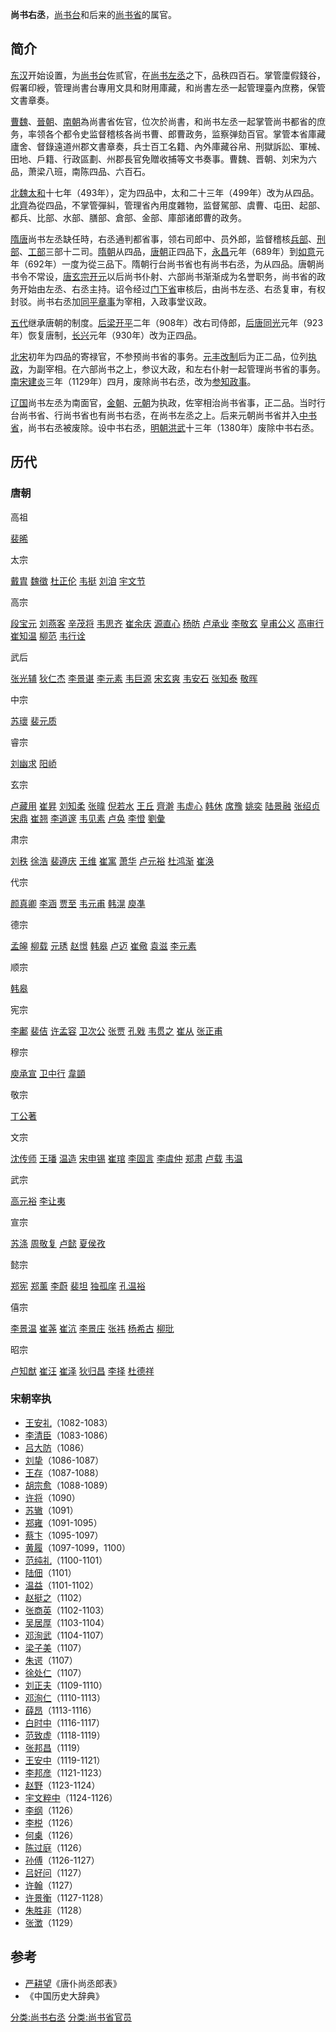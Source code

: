 '''尚书右丞'''，[[尚书台|尚书台]]和后来的[[尚书省|尚书省]]的属官。
== 简介 ==
[[东汉|东汉]]开始设置，为[[尚书台|尚书台]]佐贰官，在[[尚书左丞|尚书左丞]]之下，品秩四百石。掌管廩假錢谷，假署印綬，管理尚書台專用文具和財用庫藏，和尚書左丞一起管理臺內庶務，保管文書章奏。

[[曹魏|曹魏]]、[[晉朝|晉朝]]、[[南北朝|南朝]]為尚書省佐官，位次於尚書，和尚书左丞一起掌管尚书都省的庶务，率领各个都令史监督稽核各尚书曹、郎曹政务，监察弹劾百官。掌管本省庫藏廬舍、督錄遠道州郡文書章奏，兵士百工名籍、內外庫藏谷帛、刑獄訴訟、軍械、田地、戶籍、行政區劃、州郡長官免贈收捕等文书奏事。曹魏、晋朝、刘宋为六品，萧梁八班，南陈四品、六百石。

[[北魏|北魏]][[太和_(北魏)|太和]]十七年（493年），定为四品中，太和二十三年（499年）改为从四品。[[北齊|北齊]]為從四品，不掌管彈糾，管理省內用度雜物，监督駕部、虞曹、屯田、起部、都兵、比部、水部、膳部、倉部、金部、庫部诸郎曹的政务。

[[隋唐|隋唐]]尚书左丞缺任時，右丞通判都省事，领右司郎中、员外郎，监督稽核[[兵部|兵部]]、[[刑部|刑部]]、[[工部|工部]]三部十二司。[[隋朝|隋朝]]从四品，[[唐朝|唐朝]]正四品下，[[永昌_(唐朝)|永昌]]元年（689年）到[[如意|如意]]元年（692年）一度为從三品下。隋朝行台尚书省也有尚书右丞，为从四品。唐朝尚书令不常设，[[唐玄宗|唐玄宗]][[开元|开元]]以后尚书仆射、六部尚书渐渐成为名誉职务，尚书省的政务开始由左丞、右丞主持。诏令经过[[门下省|门下省]]审核后，由尚书左丞、右丞复审，有权封驳。尚书右丞加[[同平章事|同平章事]]为宰相，入政事堂议政。

[[五代|五代]]继承唐朝的制度。[[后梁|后梁]][[開平_(年號)|开平]]二年（908年）改右司侍郎，[[后唐|后唐]][[同光|同光]]元年（923年）恢复唐制，[[长兴_(后唐)|长兴]]元年（930年）改为正四品。

[[北宋|北宋]]初年为四品的寄禄官，不参预尚书省的事务。[[元丰改制|元丰改制]]后为正二品，位列[[执政|执政]]，为副宰相。在六部尚书之上，参议大政，和左右仆射一起管理尚书省的事务。[[南宋|南宋]][[建炎|建炎]]三年（1129年）四月，废除尚书右丞，改为[[参知政事|参知政事]]。

[[辽国|辽国]]尚书左丞为南面官，[[金朝|金朝]]、[[元朝|元朝]]为执政，佐宰相治尚书省事，正二品。当时行台尚书省、行尚书省也有尚书右丞，在尚书左丞之上。后来元朝尚书省并入[[中书省_(元朝)|中书省]]，尚书右丞被废除。设中书右丞，[[明朝|明朝]][[洪武|洪武]]十三年（1380年）废除中书右丞。
== 历代 ==
=== 唐朝 ===
;高祖
[[裴晞|裴晞]]
;太宗
[[戴胄|戴胄]]
[[魏徵|魏徵]]
[[杜正伦|杜正伦]]
[[韦挺|韦挺]]
[[刘洎|刘洎]]
[[宇文节|宇文节]]
;高宗
[[段宝元|段宝元]]
[[刘燕客|刘燕客]]
[[辛茂将|辛茂将]]
[[韦思齐|韦思齐]]
[[崔余庆|崔余庆]]
[[源直心|源直心]]
[[杨昉|杨昉]]
[[卢承业|卢承业]]
[[李敬玄|李敬玄]]
[[皇甫公义|皇甫公义]]
[[高审行|高审行]]
[[崔知温|崔知温]]
[[柳范|柳范]]
[[韦行诠|韦行诠]]
;武后
[[张光辅|张光辅]]
[[狄仁杰|狄仁杰]]
[[李景谌|李景谌]]
[[李元素|李元素]]
[[韦巨源|韦巨源]]
[[宋玄爽|宋玄爽]]
[[韦安石|韦安石]]
[[张知泰|张知泰]]
[[敬晖|敬晖]]
;中宗
[[苏瓌|苏瓌]]
[[裴元质|裴元质]]
;睿宗
[[刘幽求|刘幽求]]
[[阳峤|阳峤]]
;玄宗
[[卢藏用|卢藏用]]
[[崔昇|崔昇]]
[[刘知柔|刘知柔]]
[[张暐|张暐]]
[[倪若水|倪若水]]
[[王丘|王丘]]
[[齊澣|齊澣]]
[[韦虚心|韦虚心]]
[[韩休|韩休]]
[[席豫|席豫]]
[[姚奕|姚奕]]
[[陆景融|陆景融]]
[[张绍贞|张绍贞]]
[[宋鼎|宋鼎]]
[[崔翘|崔翘]]
[[李道邃|李道邃]]
[[韦见素|韦见素]]
[[卢奂|卢奂]]
[[李憕|李憕]]
[[劉彙|劉彙]]
;肃宗
[[刘秩|刘秩]]
[[徐浩|徐浩]]
[[裴遵庆|裴遵庆]]
[[王维|王维]]
[[崔寓|崔寓]]
[[萧华|萧华]]
[[卢元裕|卢元裕]]
[[杜鸿渐|杜鸿渐]]
[[崔涣|崔涣]]
;代宗
[[颜真卿|颜真卿]]
[[李涵_(御史大夫)|李涵]]
[[贾至|贾至]]
[[韦元甫|韦元甫]]
[[韩滉|韩滉]]
[[庾凖|庾凖]]
;德宗
[[孟皞|孟皞]]
[[柳载|柳载]]
[[元琇|元琇]]
[[赵憬|赵憬]]
[[韩皋|韩皋]]
[[卢迈_(唐朝)|卢迈]]
[[崔儆|崔儆]]
[[袁滋|袁滋]]
[[李元素|李元素]]
;顺宗
[[韩皋|韩皋]]
;宪宗
[[李鄘|李鄘]]
[[裴佶|裴佶]]
[[许孟容|许孟容]]
[[卫次公|卫次公]]
[[张贾|张贾]]
[[孔戣|孔戣]]
[[韦贯之|韦贯之]]
[[崔从|崔从]]
[[张正甫|张正甫]]
;穆宗
[[庾承宣|庾承宣]]
[[卫中行|卫中行]]
[[韋顗|韋顗]]
;敬宗
[[丁公著|丁公著]]
;文宗
[[沈传师|沈传师]]
[[王璠|王璠]]
[[温造|温造]]
[[宋申锡|宋申锡]]
[[崔琯|崔琯]]
[[李固言|李固言]]
[[李虞仲|李虞仲]]
[[郑肃|郑肃]]
[[卢载|卢载]]
[[韦温|韦温]]
;武宗
[[高元裕|高元裕]]
[[李让夷|李让夷]]
;宣宗
[[苏涤|苏涤]]
[[周敬复|周敬复]]
[[卢懿|卢懿]]
[[夏侯孜|夏侯孜]]
;懿宗
[[郑宪|郑宪]]
[[郑薰|郑薰]]
[[李蔚|李蔚]]
[[裴坦|裴坦]]
[[独孤庠|独孤庠]]
[[孔温裕|孔温裕]]
;僖宗
[[李景温|李景温]]
[[崔荛|崔荛]]
[[崔沆|崔沆]]
[[李景庄|李景庄]]
[[张祎_(唐朝)|张祎]]
[[杨希古|杨希古]]
[[柳玭|柳玭]]
;昭宗
[[卢知猷|卢知猷]]
[[崔汪|崔汪]]
[[崔泽|崔泽]]
[[狄归昌|狄归昌]]
[[李择|李择]]
[[杜德祥|杜德祥]]
=== 宋朝宰执 ===
* [[王安礼|王安礼]]（1082-1083）
* [[李清臣|李清臣]]（1083-1086）
* [[吕大防|吕大防]]（1086）
* [[刘挚|刘挚]]（1086-1087）
* [[王存|王存]]（1087-1088）
* [[胡宗愈|胡宗愈]]（1088-1089）
* [[许将|许将]]（1090）
* [[苏辙|苏辙]]（1091）
* [[郑雍|郑雍]]（1091-1095）
* [[蔡卞|蔡卞]]（1095-1097）
* [[黄履|黄履]]（1097-1099，1100）
* [[范纯礼|范纯礼]]（1100-1101）
* [[陆佃|陆佃]]（1101）
* [[温益|温益]]（1101-1102）
* [[赵挺之|赵挺之]]（1102）
* [[张商英|张商英]]（1102-1103）
* [[吴居厚|吴居厚]]（1103-1104）
* [[邓洵武|邓洵武]]（1104-1107）
* [[梁子美|梁子美]]（1107）
* [[朱谔|朱谔]]（1107）
* [[徐处仁|徐处仁]]（1107）
* [[刘正夫|刘正夫]]（1109-1110）
* [[邓洵仁|邓洵仁]]（1110-1113）
* [[薛昂|薛昂]]（1113-1116）
* [[白时中|白时中]]（1116-1117）
* [[范致虚|范致虚]]（1118-1119）
* [[张邦昌|张邦昌]]（1119）
* [[王安中|王安中]]（1119-1121）
* [[李邦彦|李邦彦]]（1121-1123）
* [[赵野|赵野]]（1123-1124）
* [[宇文粹中|宇文粹中]]（1124-1126）
* [[李纲|李纲]]（1126）
* [[李棁|李棁]]（1126）
* [[何㮚|何㮚]]（1126）
* [[陈过庭|陈过庭]]（1126）
* [[孙傅|孙傅]]（1126-1127）
* [[吕好问|吕好问]]（1127）
* [[许翰|许翰]]（1127）
* [[许景衡|许景衡]]（1127-1128）
* [[朱胜非|朱胜非]]（1128）
* [[张澂|张澂]]（1129）
==参考==
*[[严耕望|严耕望]]《唐仆尚丞郎表》
*《中国历史大辞典》
[[分类:尚书右丞|分类:尚书右丞]]
[[分类:尚书省官员|分类:尚书省官员]]